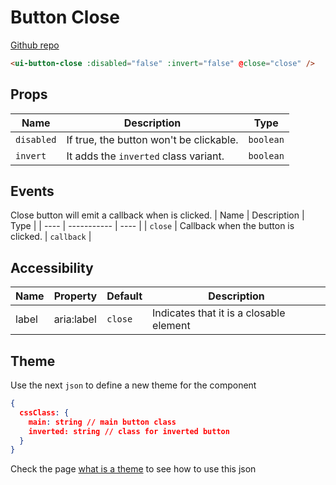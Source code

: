 
# Button Close

[Github repo](https://github.com/unicoderns/ui/tree/master/packages/button-close)

<Canvas>
  <Story id="ui-bootstrap-closebutton--default"/>
</Canvas>

```html
<ui-button-close :disabled="false" :invert="false" @close="close" />
```

## Props

| Name | Description | Type |
| ---- | ----------- | ---- |
| `disabled` | If true, the button won't be clickable. | `boolean` |
| `invert` | It adds the `inverted` class variant. | `boolean` |

## Events
Close button will emit a callback when is clicked.
| Name | Description | Type |
| ---- | ----------- | ---- |
| `close` | Callback when the button is clicked. | `callback` |

## Accessibility
| Name | Property | Default | Description |
| ---- | -------- | ----- | ----------- |
| label | aria:label | `close` | Indicates that it is a closable element |

## Theme
Use the next `json` to define a new theme for the component

```json
{
  cssClass: {
    main: string // main button class
    inverted: string // class for inverted button
  }
}
```

Check the page [what is a theme](/docs/docs-theming--page#what-is-a-theme) to see how to use this json

